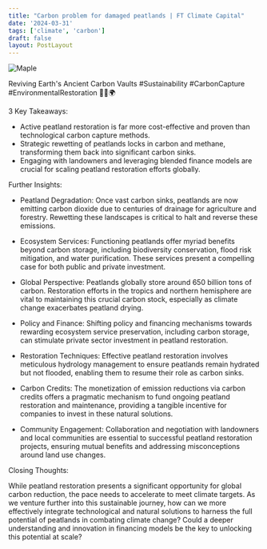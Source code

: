 ```yaml
---
title: "Carbon problem for damaged peatlands | FT Climate Capital"
date: '2024-03-31'
tags: ['climate', 'carbon']
draft: false
layout: PostLayout
---
```


<div className="flex justify-center">
<div className="my-1 w-full px-2 xl:my-1 xl:w-1/2 xl:px-2">
    <img src="https://img.youtube.com/vi/MOMvouACR6w/0.jpg" alt="Maple" className="mx-auto h-58 w-auto" />
</div>
</div>

Reviving Earth's Ancient Carbon Vaults #Sustainability #CarbonCapture #EnvironmentalRestoration 🌱💧🌍

3 Key Takeaways:

- Active peatland restoration is far more cost-effective and proven than technological carbon capture methods.
- Strategic rewetting of peatlands locks in carbon and methane, transforming them back into significant carbon sinks.
- Engaging with landowners and leveraging blended finance models are crucial for scaling peatland restoration efforts globally.

Further Insights:

- Peatland Degradation: Once vast carbon sinks, peatlands are now emitting carbon dioxide due to centuries of drainage for agriculture and forestry. Rewetting these landscapes is critical to halt and reverse these emissions.

- Ecosystem Services: Functioning peatlands offer myriad benefits beyond carbon storage, including biodiversity conservation, flood risk mitigation, and water purification. These services present a compelling case for both public and private investment.

- Global Perspective: Peatlands globally store around 650 billion tons of carbon. Restoration efforts in the tropics and northern hemisphere are vital to maintaining this crucial carbon stock, especially as climate change exacerbates peatland drying.

- Policy and Finance: Shifting policy and financing mechanisms towards rewarding ecosystem service preservation, including carbon storage, can stimulate private sector investment in peatland restoration.

- Restoration Techniques: Effective peatland restoration involves meticulous hydrology management to ensure peatlands remain hydrated but not flooded, enabling them to resume their role as carbon sinks.

- Carbon Credits: The monetization of emission reductions via carbon credits offers a pragmatic mechanism to fund ongoing peatland restoration and maintenance, providing a tangible incentive for companies to invest in these natural solutions.

- Community Engagement: Collaboration and negotiation with landowners and local communities are essential to successful peatland restoration projects, ensuring mutual benefits and addressing misconceptions around land use changes.

Closing Thoughts:

While peatland restoration presents a significant opportunity for global carbon reduction, the pace needs to accelerate to meet climate targets. As we venture further into this sustainable journey, how can we more effectively integrate technological and natural solutions to harness the full potential of peatlands in combating climate change? Could a deeper understanding and innovation in financing models be the key to unlocking this potential at scale?
